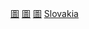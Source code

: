 {{Commonscat|Libraries in Slovakia}}
{{Portal|圖書館}}

[[Category:斯洛伐克教育組織|圖]]
[[Category:斯洛伐克文化組織|圖]]
[[Category:斯洛伐克各類建築物|圖]]
[[Category:歐洲各國圖書館|Slovakia]]